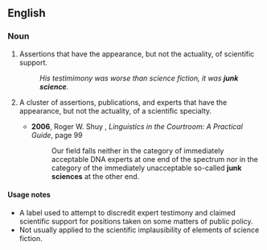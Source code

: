 ==English==

===Noun===
{{en-noun|head=[[junk]] [[science]]|junk sciences|-}}

# {{context|uncountable|pejorative|lang=en}} Assertions that have the appearance, but not the actuality, of scientific support.
#: ''His testimimony was worse than science fiction, it was '''junk science'''.''
# {{context|countable|pejorative|lang=en}} A cluster of assertions, publications, and experts that have the appearance, but not the actuality, of a scientific specialty.
#* '''2006''', Roger W. Shuy , ''Linguistics in the Courtroom: A Practical Guide'', page 99
#*: Our field falls neither in the category of immediately acceptable DNA experts at one end of the spectrum nor in the category of the immediately unacceptable so-called '''junk sciences''' at the other end.

====Usage notes====
* A label used to attempt to discredit expert testimony and claimed scientific support for positions taken on some matters of public policy.
* Not usually applied to the scientific implausibility of elements of science fiction.